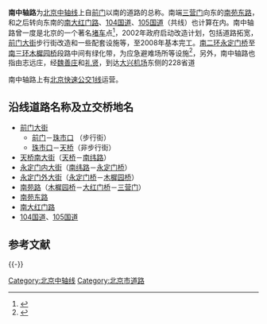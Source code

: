 '''南中轴路'''为[[北京|北京]][[北京中轴线|中轴线]]上自[[前门|前门]]以南的道路的总称。南端[[三营门|三营门]]向东的[[南苑东路|南苑东路]]，和之后转向东南的[[南大红门路|南大红门路]]、[[104国道|104国道]]、[[105国道|105国道]]（共线）也计算在内。南中轴路曾一度是北京的一个著名[[堵车|堵车]]点<ref>{{cite web|url=http://news.xinhuanet.com/newscenter/2002-08/20/content_530697.htm|title=北京前门危改明年启动 南中轴路改造方案即将投标|date=2002-08-20|accessdate=2011-02-02|archive-date=2005-03-11|archive-url=https://web.archive.org/web/20050311163625/http://news.xinhuanet.com/newscenter/2002-08/20/content_530697.htm}}</ref>，2002年政府启动改造计划，包括道路拓宽，[[前门大街|前门大街]]步行街改造和一些配套设施等，至2008年基本完工。[[北京二环路|南二环]][[永定门桥|永定门桥]]至[[北京三环路|南三环]][[木樨园桥|木樨园桥]]段路中间有绿化带，为应急避难场所等设施<ref>{{cite web |url = http://www.bjghw.gov.cn/web/static/articles/catalog_19/article_4094/4094.html |title = 南中轴路周五交付使用　中央绿地内有停机坪 |publisher = [[北京市规划委员会|北京市规划委员会]] |date = 2004-10-13 |accessdate = 2011-02-02 |archive-url = https://web.archive.org/web/20150402143118/http://www.bjghw.gov.cn/web/static/articles/catalog_19/article_4094/4094.html |archive-date = 2015-04-02 |dead-url = yes }}</ref>，另外，南中轴路也指由志远庄，经[[魏善庄镇|魏善庄]]和[[礼贤镇|礼贤]]，到达[[大兴机场|大兴机场]]东侧的228省道

南中轴路上有[[北京快速公交1线|北京快速公交1线]]运营。

== 沿线道路名称及立交桥地名 ==
* [[前门大街|前门大街]]
** [[前门|前门]]－[[珠市口|珠市口]] （步行街）
** [[珠市口|珠市口]]－[[北京天桥|天桥]]（非步行街）
* [[天桥南大街|天桥南大街]]（[[北京天桥|天桥]]－[[南纬路_(北京)|南纬路]]）
* [[永定门内大街|永定门内大街]]（[[南纬路_(北京)|南纬路]]－[[永定门桥|永定门桥]]）
* [[永定门外大街|永定门外大街]]（[[永定门桥|永定门桥]]－[[木樨园桥|木樨园桥]]）
* [[南苑路_(北京)|南苑路]]（[[木樨园桥|木樨园桥]]－[[大红门桥|大红门桥]]－[[三营门|三营门]]）
* [[南苑东路|南苑东路]]
* [[南大红门路|南大红门路]]
* [[104国道|104国道]]、[[105国道|105国道]]

== 参考文献 ==
{{Reflist}}

{{-}}
{{北京南中轴路}}

[[Category:北京中轴线|Category:北京中轴线]]
[[Category:北京市道路|Category:北京市道路]]